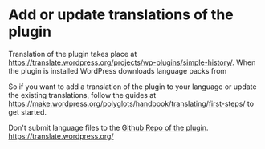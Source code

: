 # Add or update translations of the plugin

Translation of the plugin takes place at https://translate.wordpress.org/projects/wp-plugins/simple-history/.
When the plugin is installed WordPress downloads language packs from

So if you want to add a translation of the plugin to your language or update the existing translations, follow the guides at
https://make.wordpress.org/polyglots/handbook/translating/first-steps/ to get started.

Don't submit language files to the [Github Repo of the plugin](https://github.com/bonny/WordPress-Simple-History/).
https://translate.wordpress.org/
